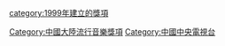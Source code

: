 {{catmore}}

[[Category:中國大陸流行音樂獎項|Category:中國大陸流行音樂獎項]]
[[category:1999年建立的獎項|category:1999年建立的獎項]]
[[Category:中國中央電視台|Category:中國中央電視台]]